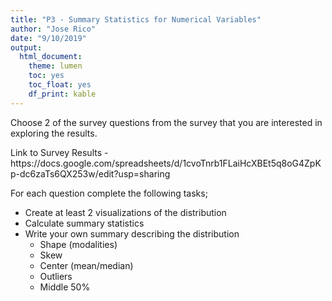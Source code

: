 ```yaml
---
title: "P3 - Summary Statistics for Numerical Variables"
author: "Jose Rico"
date: "9/10/2019"
output:
  html_document:
    theme: lumen
    toc: yes
    toc_float: yes
    df_print: kable
---
```


Choose 2 of the survey questions from the survey that you are interested in exploring the results.

Link to Survey Results - https://docs.google.com/spreadsheets/d/1cvoTnrb1FLaiHcXBEt5q8oG4ZpKp-dc6zaTs6QX253w/edit?usp=sharing

For each question complete the following tasks;

* Create at least 2 visualizations of the distribution
* Calculate summary statistics
* Write your own summary describing the distribution
  + Shape (modalities)
  + Skew
  + Center (mean/median)
  + Outliers
  + Middle 50%
